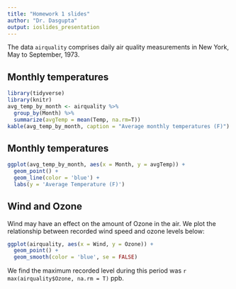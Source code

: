 ```yaml
---
title: "Homework 1 slides"
author: "Dr. Dasgupta"
output: ioslides_presentation
---
```



The data `airquality` comprises daily air quality measurements in New York, 
May to September, 1973. 


## Monthly temperatures

```r
library(tidyverse)
library(knitr)
avg_temp_by_month <- airquality %>% 
  group_by(Month) %>% 
  summarize(avgTemp = mean(Temp, na.rm=T))
kable(avg_temp_by_month, caption = "Average monthly temperatures (F)")
```

## Monthly temperatures

```r
ggplot(avg_temp_by_month, aes(x = Month, y = avgTemp)) +
  geom_point() + 
  geom_line(color = 'blue') + 
  labs(y = 'Average Temperature (F)')
```

## Wind and Ozone

Wind may have an effect on the amount of Ozone in the air. We plot the 
relationship between recorded wind speed and ozone levels below:

```r
ggplot(airquality, aes(x = Wind, y = Ozone)) + 
  geom_point() + 
  geom_smooth(color = 'blue', se = FALSE)
```

We find the maximum recorded level during this period was 
`r max(airquality$Ozone, na.rm = T)` ppb. 
